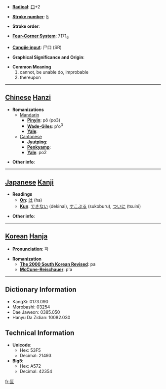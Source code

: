 * '''[[Wiktionary:Chinese radical index| Radical]]''': [[Wiktionary:Chinese radical index 口|口]]+2

* '''[[Wiktionary:Chinese total strokes index|Stroke number]]''': [[Wiktionary:Chinese total strokes index 5|5]]

* '''Stroke order''': 

* '''[[Wiktionary:Chinese four corner index|Four-Corner System]]''': 7171<sub>6</sub>

* '''[[Wiktionary:Chinese Cangjie index|Cangjie input]]''': 尸口 (SR)

* '''Graphical Significance and Origin''': 

* '''Common Meaning'''
*#cannot, be unable do, improbable
*# thereupon


----

== [[Chinese]] [[Hanzi]] ==

* '''Romanizations'''
** [[Mandarin]]
*** '''[[Pinyin]]''': pǒ (po3)
*** '''[[Wade-Giles]]''': p'o<sup>3</sup>
*** '''[[Yale]]''': 
**[[Cantonese]]
***'''[[Jyutping]]''':
***'''[[Penkyamp]]''': 
***'''[[Yale]]''': po2

* '''Other info''': 

----

== [[Japanese]] [[Kanji]] ==

* '''Readings'''
** '''[[On]]''': [[は]] (ha)
** '''[[Kun]]''': [[できない]] (dekinai), [[すこぶる]] (sukoburu), [[ついに]] (tsuini)

* '''Other info''':  

----

== [[Korean]] [[Hanja]] ==

* '''Pronunciation''': 파

* '''Romanization'''
** '''[[The 2000 South Korean Revised Romanization|The 2000 South Korean Revised]]''': pa
** '''[[McCune-Reischauer]]''': p'a

----

== Dictionary Information ==

* KangXi: 0173.090
* Morobashi: 03254
* Dae Jaweon: 0385.050
* Hanyu Da Zidian: 10082.030

== Technical Information ==

* '''Unicode''':
** Hex: 53F5
** Decimal: 21493
* '''Big5''':
** Hex: A572
** Decimal: 42354

[[fr:叵]]